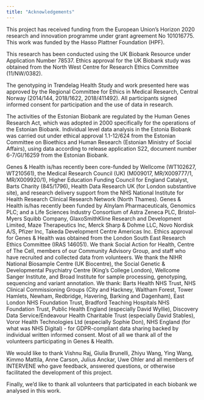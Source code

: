 ```yaml
---
title: "Acknowledgements"
---
```


This project has received funding from the European Union’s Horizon 2020 research and innovation programme under grant agreement No 101016775. This work was funded by the Hasso Plattner Foundation (HPF).   

This research has been conducted using the UK Biobank Resource under Application Number 78537. Ethics approval for the UK Biobank study was obtained from the North West Centre for Research Ethics Committee (11/NW/0382).

The genotyping in Trøndelag Health Study and work presented here was approved by the
Regional Committee for Ethics in Medical Research, Central Norway (2014/144, 2018/1622,
2018/411492). All participants signed informed consent for participation and the use of data
in research.

The activities of the Estonian Biobank are regulated by the Human Genes Research Act, which was adopted in 2000 specifically for the operations of the Estonian Biobank. Individual level data analysis in the Estonia Biobank was carried out under ethical approval 1.1-12/624 from the Estonian Committee on Bioethics and Human Research (Estonian Ministry of Social Affairs), using data according to release application S22, document number 6-7/GI/16259 from the Estonian Biobank.

Genes & Health is/has recently been core-funded by Wellcome (WT102627, WT210561), the Medical Research Council (UK) (M009017, MR/X009777/1, MR/X009920/1), Higher Education Funding Council for England Catalyst, Barts Charity (845/1796), Health Data Research UK (for London substantive site), and research delivery support from the NHS National Institute for Health Research Clinical Research Network (North Thames). Genes & Health is/has recently been funded by Alnylam Pharmaceuticals, Genomics PLC; and a Life Sciences Industry Consortium of Astra Zeneca PLC, Bristol-Myers Squibb Company, GlaxoSmithKline Research and Development Limited, Maze Therapeutics Inc, Merck Sharp & Dohme LLC, Novo Nordisk A/S, Pfizer Inc, Takeda Development Centre Americas Inc. Ethics approval for Genes & Health was obtained from the London South East Research Ethics Committee (IRAS 146051). We thank Social Action for Health, Centre of The Cell, members of our Community Advisory Group, and staff who have recruited and collected data from volunteers. We thank the NIHR National Biosample Centre (UK Biocentre), the Social Genetic & Developmental Psychiatry Centre (King's College London), Wellcome Sanger Institute, and Broad Institute for sample processing, genotyping, sequencing and variant annotation. We thank: Barts Health NHS Trust, NHS Clinical Commissioning Groups (City and Hackney, Waltham Forest, Tower Hamlets, Newham, Redbridge, Havering, Barking and Dagenham), East London NHS Foundation Trust, Bradford Teaching Hospitals NHS Foundation Trust, Public Health England (especially David Wyllie), Discovery Data Service/Endeavour Health Charitable Trust (especially David Stables), Voror Health Technologies Ltd (especially Sophie Don), NHS England (for what was NHS Digital) -  for GDPR-compliant data sharing backed by individual written informed consent. Most of all we thank all of the volunteers participating in Genes & Health.

We would like to thank Vishnu Raj, Giulia Brunelli, Zhiyu Wang, Ying Wang, Kimmo Mattila, Anne Carson, Julius Anckar, Uwe Ohler and all members of INTERVENE who gave feedback, answered questions, or otherwise facilitated the development of this project.

Finally, we'd like to thank all volunteers that participated in each biobank we analysed in this work. 